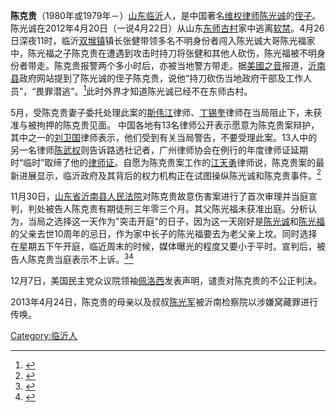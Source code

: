 '''陈克贵'''（1980年或1979年－）[[山东|山东]][[临沂|临沂]]人，是中国著名[[维权律师|维权律师]][[陈光诚|陈光诚]]的[[侄子|侄子]]。
陈光诚在2012年4月20日（一说4月22日）从山东[[东师古村|东师古村]]家中逃离[[软禁|软禁]]。4月26日深夜11时，临沂[[双堠镇|双堠镇]]镇长张健带领多名不明身份者闯入陈光诚大哥陈光福家中，陈光福之子陈克贵在遭遇到攻击时持刀将张健和其他人砍伤，陈光福被不明身份者带走。陈克贵报警两个多小时后，亦被当地警方带走。据[[美國之音|美國之音]]报道，[[沂南县|沂南县]]政府网站提到了陈光诚的侄子陈克贵，说他“持刀砍伤当地政府干部及工作人员”，“畏罪潜逃”。<ref>{{cite web|url=http://www.voanews.com/chinese/news/20120427-Reaction-to-Chen-Guangcheng-149350075.html |title=舆论争说陈光诚 众目睽睽看北京|work=VOA |date=2012-04-28 |accessdate=2012-04-28}}</ref>此时外界才知道陈光诚已经不在东师古村。

5月，受陈克贵妻子委托处理此案的[[斯伟江|斯伟江]]律师、[[丁锡奎|丁锡奎]]律师在当局阻止下，未获准与被拘押的陈克贵见面。
中国各地有13名律师公开表示愿意为陈克贵案辩护，其中之一的[[刘卫国|刘卫国]]律师表示，他们受到有关当局警告，不要受理此案。13人中的另一名律师[[陈武权|陈武权]]则告诉路透社记者，广州律师协会在例行的年度律师证延期时“临时”取缔了他的[[律师证|律师证]]。自愿为陈克贵案工作的[[江天勇|江天勇]]律师说，陈克贵案的最新进展显示，临沂政府及其背后的权力机构正在试图操纵陈光诚和陈克贵事件。<ref>{{http://www.bbc.co.uk/zhongwen/simp/chinese_news/2012/05/120518_chen_kegui.shtml｜title=陈克贵家人挑选律师再次被当局拒绝}}</ref>

11月30日，[[山东省沂南县人民法院|山东省沂南县人民法院]]对陈克贵故意伤害案进行了首次审理并当庭宣判，判处被告人陈克贵有期徒刑三年零三个月。其父陈光福未获准出庭。分析认为，当局之选择这一天作为"突击开庭"的日子，因为这一天刚好是[[陈光诚|陈光诚]]和[[陈光福|陈光福]]的父亲去世10周年的忌日，作为家中长子的陈光福要去为老父亲上坟。同时选择在星期五下午开庭，临近周末的时候，媒体曝光的程度又要小于平时。宣判后，被告人陈克贵当庭表示不上诉。<ref>{{http://cn.nytimes.com/article/china/2012/12/01/c01chen/｜title=陈光诚侄子陈克贵被判刑}}</ref><ref>{{http://www.dw.de/%E9%99%88%E5%85%8B%E8%B4%B5%E8%A2%AB%E5%88%A4%E5%A4%84%E4%B8%89%E5%B9%B4%E9%9B%B6%E4%B8%89%E4%B8%AA%E6%9C%88%E6%9C%89%E6%9C%9F%E5%BE%92%E5%88%91/a-16418200}}</ref>

12月7日，美国民主党众议院领袖[[佩洛西|佩洛西]]发表声明，谴责对陈克贵的不公正判决。

2013年4月24日，陈克贵的母亲以及叔叔[[陈光军|陈光军]]被沂南检察院以涉嫌窝藏罪进行传唤。
{{Reflist}}

[[Category:临沂人|Category:临沂人]]